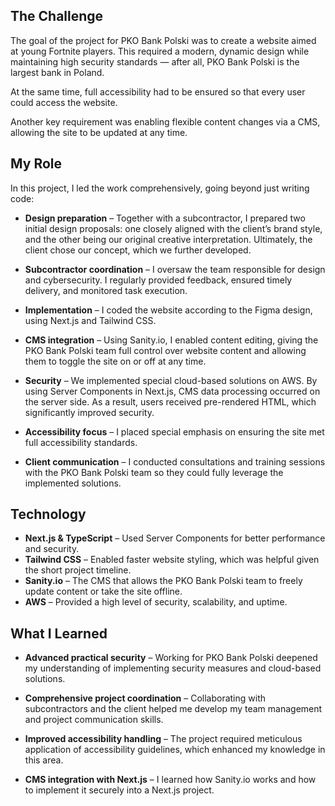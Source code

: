 
<CaseStudyHeading
  id={pkobp.id}
  company={pkobp.company}
  img={pkobp.imgHero}
  date={pkobp.date}
/>

## The Challenge

The goal of the project for PKO Bank Polski was to create a website aimed at young Fortnite players. This required a modern, dynamic design while maintaining high security standards — after all, PKO Bank Polski is the largest bank in Poland.

At the same time, full accessibility had to be ensured so that every user could access the website.

Another key requirement was enabling flexible content changes via a CMS, allowing the site to be updated at any time.

## My Role

In this project, I led the work comprehensively, going beyond just writing code:

- **Design preparation** – Together with a subcontractor, I prepared two initial design proposals: one closely aligned with the client’s brand style, and the other being our original creative interpretation. Ultimately, the client chose our concept, which we further developed.

- **Subcontractor coordination** – I oversaw the team responsible for design and cybersecurity. I regularly provided feedback, ensured timely delivery, and monitored task execution.

- **Implementation** – I coded the website according to the Figma design, using Next.js and Tailwind CSS.

- **CMS integration** – Using Sanity.io, I enabled content editing, giving the PKO Bank Polski team full control over website content and allowing them to toggle the site on or off at any time.

- **Security** – We implemented special cloud-based solutions on AWS. By using Server Components in Next.js, CMS data processing occurred on the server side. As a result, users received pre-rendered HTML, which significantly improved security.

- **Accessibility focus** – I placed special emphasis on ensuring the site met full accessibility standards.

- **Client communication** – I conducted consultations and training sessions with the PKO Bank Polski team so they could fully leverage the implemented solutions.

## Technology

- **Next.js & TypeScript** – Used Server Components for better performance and security.
- **Tailwind CSS** – Enabled faster website styling, which was helpful given the short project timeline.
- **Sanity.io** – The CMS that allows the PKO Bank Polski team to freely update content or take the site offline.
- **AWS** – Provided a high level of security, scalability, and uptime.

## What I Learned

- **Advanced practical security** – Working for PKO Bank Polski deepened my understanding of implementing security measures and cloud-based solutions.

- **Comprehensive project coordination** – Collaborating with subcontractors and the client helped me develop my team management and project communication skills.

- **Improved accessibility handling** – The project required meticulous application of accessibility guidelines, which enhanced my knowledge in this area.

- **CMS integration with Next.js** – I learned how Sanity.io works and how to implement it securely into a Next.js project.

<CaseStudyProjects projectId={pkobp.id} />
